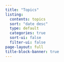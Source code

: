 ```yaml
---
title: "Topics"
listing:
  contents: topics
  sort: "date desc"
  type: default
  categories: true
  sort-ui: false
  filter-ui: false
page-layout: full
title-block-banner: true
---
```


